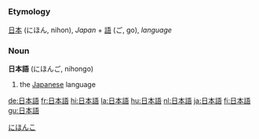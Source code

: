 =={{ja}}==
[[Category:Japanese language|にほんこ]]
===Etymology===
[[日本]] (にほん, nihon), ''Japan'' + [[語]] (ご, go), ''language''
===Noun===
'''日本語''' (にほんご, nihongo)

#the [[Japanese]] language

[[de:日本語]]
[[fr:日本語]]
[[hi:日本語]]
[[la:日本語]]
[[hu:日本語]]
[[nl:日本語]]
[[ja:日本語]]
[[fi:日本語]]
[[gu:日本語]]